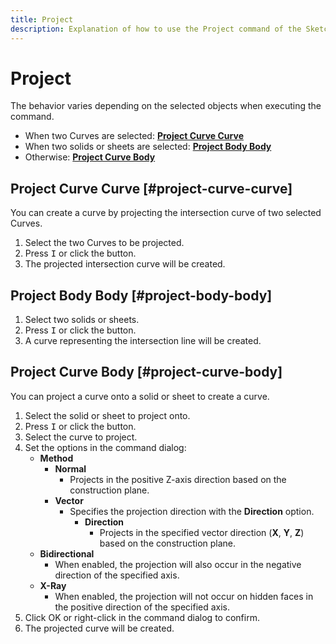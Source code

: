 ```yaml
---
title: Project
description: Explanation of how to use the Project command of the Sketch function.
---
```



# Project

<Reference shortcut="I" command="Project" button="Right of the command bar" />

The behavior varies depending on the selected objects when executing the command.

- When two Curves are selected: [**Project Curve Curve**](#project-curve-curve)
- When two solids or sheets are selected: [**Project Body Body**](#project-body-body)
- Otherwise: [**Project Curve Body**](#project-curve-body)

## Project Curve Curve [#project-curve-curve]

You can create a curve by projecting the intersection curve of two selected Curves.

1. Select the two Curves to be projected.
2. Press <kbd>I</kbd> or click the button.
3. The projected intersection curve will be created.

## Project Body Body [#project-body-body]

1. Select two solids or sheets.
2. Press <kbd>I</kbd> or click the button.
3. A curve representing the intersection line will be created.

## Project Curve Body [#project-curve-body]

You can project a curve onto a solid or sheet to create a curve.

1. Select the solid or sheet to project onto.
2. Press <kbd>I</kbd> or click the button.
3. Select the curve to project.
4. Set the options in the command dialog:
   - **Method**
     - **Normal**
       - Projects in the positive Z-axis direction based on the construction plane.
     - **Vector**
       - Specifies the projection direction with the **Direction** option.
         - **Direction**
           - Projects in the specified vector direction (**X**, **Y**, **Z**) based on the construction plane.
   - **Bidirectional**
     - When enabled, the projection will also occur in the negative direction of the specified axis.
   - **X-Ray**
     - When enabled, the projection will not occur on hidden faces in the positive direction of the specified axis.
5. Click OK or right-click in the command dialog to confirm.
6. The projected curve will be created.


